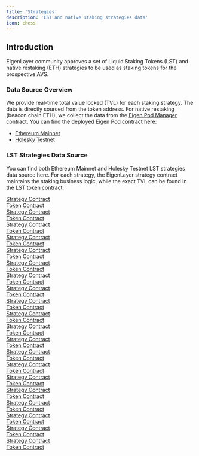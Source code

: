 ```yaml
---
title: 'Strategies'
description: 'LST and native staking strategies data'
icon: chess
---
```


## Introduction

EigenLayer community approves a set of Liquid Staking Tokens (LST) and native restaking (ETH) strategies to be used as staking tokens for the prospective AVS.

### Data Source Overview

We provide real-time total value locked (TVL) for each staking strategy. The data is directly sourced from the token address. For native restaking (beacon chain ETH), we collect the data from the [Eigen Pod Manager](https://github.com/Layr-Labs/eigenlayer-contracts/blob/dev/src/contracts/pods/EigenPodManager.sol) contract. You can find the deployed Eigen Pod contract here:

-   [Ethereum Mainnet](https://etherscan.io/address/0x91E677b07F7AF907ec9a428aafA9fc14a0d3A338)
-   [Holesky Testnet](https://holesky.etherscan.io/address/0x30770d7E3e71112d7A6b7259542D1f680a70e315)

### LST Strategies Data Source

You can find both Ethereum Mainnet and Holesky Testnet LST strategies data source here. For each strategy, the EigenLayer strategy contract maintains the staking business logic, while the exact TVL can be found in the LST token contract.

<Tabs>
<Tab title="Ethereum Mainnet">
<AccordionGroup>
    <Accordion title='WETH'>
    <div>
        <a href="https://etherscan.io/address/0x54945180dB7943c0ed0FEE7EdaB2Bd24620256bc">Strategy Contract</a>
    </div>
    <div>
        <a href="https://etherscan.io/address/0xBe9895146f7AF43049ca1c1AE358B0541Ea49704">Token Contract</a>
    </div>
</Accordion>
<Accordion title='cbETH'>
    <div>
        <a href="https://etherscan.io/address/0x54945180dB7943c0ed0FEE7EdaB2Bd24620256bc">Strategy Contract</a>
    </div>
    <div>
        <a href="https://etherscan.io/address/0xBe9895146f7AF43049ca1c1AE358B0541Ea49704">Token Contract</a>
    </div>
</Accordion>
<Accordion title='stETH'>
    <div>
        <a href="https://etherscan.io/address/0x93c4b944D05dfe6df7645A86cd2206016c51564D">Strategy Contract</a>
    </div>
    <div>
        <a href="https://etherscan.io/address/0xae7ab96520DE3A18E5e111B5EaAb095312D7fE84">Token Contract</a>
    </div>
</Accordion>
<Accordion title='rETH'>
    <div>
        <a href="https://etherscan.io/address/0x1BeE69b7dFFfA4E2d53C2a2Df135C388AD25dCD2">Strategy Contract</a>
    </div>
    <div>
        <a href="https://etherscan.io/address/0xae78736Cd615f374D3085123A210448E74Fc6393">Token Contract</a>
    </div>
</Accordion>
<Accordion title='ETHx'>
    <div>
        <a href="https://etherscan.io/address/0x9d7eD45EE2E8FC5482fa2428f15C971e6369011d">Strategy Contract</a>
    </div>
    <div>
        <a href="https://etherscan.io/address/0xA35b1B31Ce002FBF2058D22F30f95D405200A15b">Token Contract</a>
    </div>
</Accordion>
<Accordion title='ankrETH'>
    <div>
        <a href="https://etherscan.io/address/0x13760F50a9d7377e4F20CB8CF9e4c26586c658ff">Strategy Contract</a>
    </div>
    <div>
        <a href="https://etherscan.io/address/0xE95A203B1a91a908F9B9CE46459d101078c2c3cb">Token Contract</a>
    </div>
</Accordion>
<Accordion title='oETH'>
    <div>
        <a href="https://etherscan.io/address/0xa4C637e0F704745D182e4D38cAb7E7485321d059">Strategy Contract</a>
    </div>
    <div>
        <a href="https://etherscan.io/address/0x856c4Efb76C1D1AE02e20CEB03A2A6a08b0b8dC3">Token Contract</a>
    </div>
</Accordion>
<Accordion title='osETH'>
    <div>
        <a href="https://etherscan.io/address/0x57ba429517c3473B6d34CA9aCd56c0e735b94c02">Strategy Contract</a>
    </div>
    <div>
        <a href="https://etherscan.io/address/0xf1C9acDc66974dFB6dEcB12aA385b9cD01190E38">Token Contract</a>
    </div>
</Accordion>
<Accordion title='swETH'>
    <div>
        <a href="https://etherscan.io/address/0x0Fe4F44beE93503346A3Ac9EE5A26b130a5796d6">Strategy Contract</a>
    </div>
    <div>
        <a href="https://etherscan.io/address/0xf951E335afb289353dc249e82926178EaC7DEd78">Token Contract</a>
    </div>
</Accordion>
<Accordion title='wBETH'>
    <div>
        <a href="https://etherscan.io/address/0x7CA911E83dabf90C90dD3De5411a10F1A6112184">Strategy Contract</a>
    </div>
    <div>
        <a href="https://etherscan.io/address/0xa2E3356610840701BDf5611a53974510Ae27E2e1">Token Contract</a>
    </div>
</Accordion>
<Accordion title='sfrxETH'>
    <div>
        <a href="https://etherscan.io/address/0x8CA7A5d6f3acd3A7A8bC468a8CD0FB14B6BD28b6">Strategy Contract</a>
    </div>
    <div>
        <a href="https://etherscan.io/address/0xac3E018457B222d93114458476f3E3416Abbe38F">Token Contract</a>
    </div>
</Accordion>
<Accordion title='lsETH'>
    <div>
        <a href="https://etherscan.io/address/0xAe60d8180437b5C34bB956822ac2710972584473">Strategy Contract</a>
    </div>
    <div>
        <a href="https://etherscan.io/address/0x8c1BEd5b9a0928467c9B1341Da1D7BD5e10b6549">Token Contract</a>
    </div>
</Accordion>
<Accordion title='mETH'>
    <div>
        <a href="https://etherscan.io/address/0x298aFB19A105D59E74658C4C334Ff360BadE6dd2">Strategy Contract</a>
    </div>
    <div>
        <a href="https://etherscan.io/address/0xd5F7838F5C461fefF7FE49ea5ebaF7728bB0ADfa">Token Contract</a>
    </div>
</Accordion>

</AccordionGroup>
</Tab>

<Tab title="Holesky Testnet">
<AccordionGroup>
    <Accordion title='WETH'>
    <div>
        <a href="https://holesky.etherscan.io/address/0x80528d6e9a2babfc766965e0e26d5ab08d9cfaf9">Strategy Contract</a>
    </div>
    <div>
        <a href="https://holesky.etherscan.io/address/0xBe9895146f7AF43049ca1c1AE358B0541Ea49704">Token Contract</a>
    </div>
</Accordion>
<Accordion title='stETH'>
    <div>
        <a href="https://holesky.etherscan.io/address/0x7d704507b76571a51d9cae8addabbfd0ba0e63d3">Strategy Contract</a>
    </div>
    <div>
        <a href="https://holesky.etherscan.io/address/0xae7ab96520DE3A18E5e111B5EaAb095312D7fE84">Token Contract</a>
    </div>
</Accordion>
<Accordion title='ETHx'>
    <div>
        <a href="https://holesky.etherscan.io/address/0x31b6f59e1627cefc9fa174ad03859fc337666af7">Strategy Contract</a>
    </div>
    <div>
        <a href="https://holesky.etherscan.io/address/0xA35b1B31Ce002FBF2058D22F30f95D405200A15b">Token Contract</a>
    </div>
</Accordion>
<Accordion title='ankrETH'>
    <div>
        <a href="https://holesky.etherscan.io/address/0x7673a47463f80c6a3553db9e54c8cdcd5313d0ac">Strategy Contract</a>
    </div>
    <div>
        <a href="https://holesky.etherscan.io/address/0xE95A203B1a91a908F9B9CE46459d101078c2c3cb">Token Contract</a>
    </div>
</Accordion>
<Accordion title='osETH'>
    <div>
        <a href="https://holesky.etherscan.io/address/0x46281e3b7fdcacdba44cadf069a94a588fd4c6ef">Strategy Contract</a>
    </div>
    <div>
        <a href="https://holesky.etherscan.io/address/0xf1C9acDc66974dFB6dEcB12aA385b9cD01190E38">Token Contract</a>
    </div>
</Accordion>
<Accordion title='sfrxETH'>
    <div>
        <a href="https://holesky.etherscan.io/address/0x9281ff96637710cd9a5cacce9c6fad8c9f54631c">Strategy Contract</a>
    </div>
    <div>
        <a href="https://holesky.etherscan.io/address/0xac3E018457B222d93114458476f3E3416Abbe38F">Token Contract</a>
    </div>
</Accordion>
<Accordion title='mETH'>
    <div>
        <a href="https://holesky.etherscan.io/address/0xaccc5a86732be85b5012e8614af237801636f8e5">Strategy Contract</a>
    </div>
    <div>
        <a href="https://holesky.etherscan.io/address/0xd5F7838F5C461fefF7FE49ea5ebaF7728bB0ADfa">Token Contract</a>
    </div>
</Accordion>

</AccordionGroup>
</Tab>
</Tabs>

